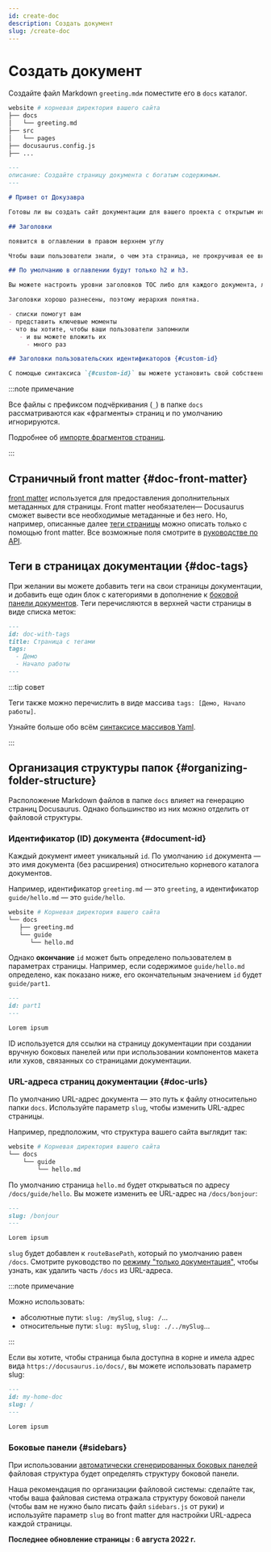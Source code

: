 ```yaml
---
id: create-doc
description: Создать документ
slug: /create-doc
---
```


# Создать документ

Создайте файл Markdown `greeting.mdи` поместите его в `docs` каталог.

```bash
website # корневая директория вашего сайта
├── docs
│   └── greeting.md
├── src
│   └── pages
├── docusaurus.config.js
├── ...
```

```md
---
описание: Создайте страницу документа с богатым содержимым.
---

# Привет от Докузавра

Готовы ли вы создать сайт документации для вашего проекта с открытым исходным кодом?

## Заголовки

появится в оглавлении в правом верхнем углу

Чтобы ваши пользователи знали, о чем эта страница, не прокручивая ее вниз и даже не читая слишком много.

## По умолчанию в оглавлении будут только h2 и h3.

Вы можете настроить уровни заголовков TOC либо для каждого документа, либо в конфигурации темы.

Заголовки хорошо разнесены, поэтому иерархия понятна.

- списки помогут вам
- представить ключевые моменты
- что вы хотите, чтобы ваши пользователи запомнили
   - и вы можете вложить их
     - много раз

## Заголовки пользовательских идентификаторов {#custom-id}

С помощью синтаксиса `{#custom-id}` вы можете установить свой собственный идентификатор заголовка.
```

:::note примечание

Все файлы с префиксом подчёркивания (`_`) в папке `docs` рассматриваются как «фрагменты» страниц и по умолчанию игнорируются.

Подробнее об [импорте фрагментов страниц](../markdown-features/markdown-features-react.mdx#importing-markdown).

:::

## Страничный front matter {#doc-front-matter}

[front matter](../markdown-features/markdown-features-intro.mdx#front-matter) используется для предоставления дополнительных метаданных для страницы. Front matter необязателен— Docusaurus сможет вывести все необходимые метаданные и без него. Но, например, описанные далее [теги страницы](#dog-tags) можно описать только с помощью front matter. Все возможные поля смотрите в [руководстве по API](../../api/plugins/plugin-content-docs.md#markdown-front-matter).

## Теги в страницах документации {#doc-tags}

При желании вы можете добавить теги на свои страницы документации, и добавить еще один блок с категориями в дополнение к [боковой панели документов](./sidebar/index.md). Теги перечисляются в верхней части страницы в виде списка меток:

```md "your-doc-page.md"
---
id: doc-with-tags
title: Страница с тегами
tags:
  - Демо
  - Начало работы
---
```

:::tip совет

Теги также можно перечислить в виде массива `tags: [Демо, Начало работы]`.

Узнайте больше обо всём [синтаксисе массивов Yaml](https://www.w3schools.io/file/yaml-arrays/).

:::

## Организация структуры папок {#organizing-folder-structure}

Расположение Markdown файлов в папке `docs` влияет на генерацию страниц Docusaurus. Однако большинство из них можно отделить от файловой структуры.

### Идентификатор (ID) документа {#document-id}

Каждый документ имеет уникальный `id`. По умолчанию `id` документа — это имя документа (без расширения) относительно корневого каталога документов.

Например, идентификатор `greeting.md` — это `greeting`, а идентификатор `guide/hello.md` — это `guide/hello`.

```bash
website # Корневая директория вашего сайта
└── docs
   ├── greeting.md
   └── guide
      └── hello.md
```

Однако **окончание** `id` может быть определено пользователем в параметрах страницы. Например, если содержимое `guide/hello.md` определено, как показано ниже, его окончательным значением `id` будет `guide/part1`.

```md
---
id: part1
---

Lorem ipsum
```

ID используется для ссылки на страницу документации при создании вручную боковых панелей или при использовании компонентов макета или хуков, связанных со страницами документации.

### URL-адреса страниц документации {#doc-urls}

По умолчанию URL-адрес документа — это путь к файлу относительно папки `docs`. Используйте параметр `slug`, чтобы изменить URL-адрес страницы.

Например, предположим, что структура вашего сайта выглядит так:

```bash
website # Корневая директория вашего сайта
└── docs
    └── guide
        └── hello.md
```

По умолчанию страница `hello.md` будет открываться по адресу `/docs/guide/hello`. Вы можете изменить ее URL-адрес на `/docs/bonjour`:

```md
---
slug: /bonjour
---

Lorem ipsum
```

`slug` будет добавлен к `routeBasePath`, который по умолчанию равен `/docs`. Смотрите руководство по [режиму "только документация"](#docs-only-mode), чтобы узнать, как удалить часть `/docs` из URL-адреса.

:::note примечание

Можно использовать:

- абсолютные пути: `slug: /mySlug`, `slug: /`...
- относительные пути: `slug: mySlug`, `slug: ./../mySlug`...

:::

Если вы хотите, чтобы страница была доступна в корне и имела адрес вида `https://docusaurus.io/docs/`, вы можете использовать параметр slug:

```md
---
id: my-home-doc
slug: /
---

Lorem ipsum
```

### Боковые панели {#sidebars}

При использовании [автоматически сгенерированных боковых панелей](./sidebar/autogenerated.md) файловая структура будет определять структуру боковой панели.

Наша рекомендация по организации файловой системы: сделайте так, чтобы ваша файловая система отражала структуру боковой панели (чтобы вам не нужно было писать файл `sidebars.js` от руки) и используйте параметр `slug` во front matter для настройки URL-адреса каждой страницы.

**Последнее обновление страницы : 6 августа 2022 г.**
